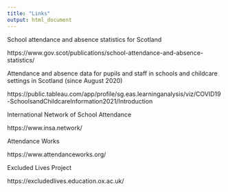 ```yaml
---
title: "Links"
output: html_document
---
```


School attendance and absence statistics for Scotland

https://www.gov.scot/publications/school-attendance-and-absence-statistics/

Attendance and absence data for pupils and staff in schools and childcare settings in Scotland (since August 2020)

https://public.tableau.com/app/profile/sg.eas.learninganalysis/viz/COVID19-SchoolsandChildcareInformation2021/Introduction

International Network of School Attendance

https://www.insa.network/

Attendance Works

https://www.attendanceworks.org/

Excluded Lives Project

https://excludedlives.education.ox.ac.uk/

